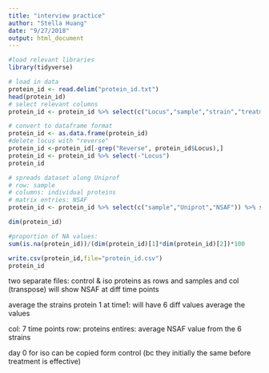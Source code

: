 ```yaml
---
title: "interview practice"
author: "Stella Huang"
date: "9/27/2018"
output: html_document
---
```


```r
#load relevant libraries
library(tidyverse)

```



```r
# load in data
protein_id <- read.delim("protein_id.txt")
head(protein_id)
# select relevant columns
protein_id <- protein_id %>% select(c("Locus","sample","strain","treatment","day","Uniprot","NSAF"))

# convert to dataframe format
protein_id <- as.data.frame(protein_id)
#delete locus with "reverse"
protein_id <-protein_id[-grep("Reverse", protein_id$Locus),]
protein_id <- protein_id %>% select(-"Locus")
protein_id
```



```r
# spreads dataset along Uniprof
# row: sample
# columns: individual proteins
# matrix entries: NSAF
protein_id <- protein_id %>% select(c("sample","Uniprot","NSAF")) %>% spread("Uniprot","NSAF")

dim(protein_id)

#proportion of NA values:
sum(is.na(protein_id))/(dim(protein_id)[1]*dim(protein_id)[2])*100

write.csv(protein_id,file="protein_id.csv")
protein_id

```











two separate files: control & iso
proteins as rows and samples and col (transpose)
will show NSAF at diff time points

average the strains 
protein 1 at time1: will have 6 diff values
average the values

col: 7 time points
row: proteins
entires: average NSAF value from the 6 strains

day 0 for iso can be copied form control (bc they initially the same before treatment is effective)










